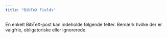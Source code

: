 ```yaml
---
title: "BibTeX Fields"
---
```


En enkelt BibTeX-post kan indeholde følgende felter. Bemærk hvilke der er valgfrie, obligatoriske eller ignorerede.


<CardGrid>
    <LinkCard
        href="/da/fields/address/"
        title="address"
        description="Adresse på forlæggeren eller institutionen, typisk byen."
    />
    <LinkCard
        href="/da/fields/annote/"
        title="annote"
        description="Annotationer til bibliografien, der giver yderligere kontekst eller bemærkninger."
    />
    <LinkCard
        href="/da/fields/author/"
        title="author"
        description="Forfatterne af værket, typisk opført i rækkefølge af bidrag."
    />
    <LinkCard
        href="/da/fields/booktitle/"
        title="booktitle"
        description="Titlen på bogen når du refererer til en del af den, som et kapitel."
    />
    <LinkCard
        href="/da/fields/chapter/"
        title="chapter"
        description="Det specifikke kapitel eller sektion nummer inden for et større værk."
    />
    <LinkCard
        href="/da/fields/crossref/"
        title="crossref"
        description="Krydshenvisning til en anden BibTeX-post, nyttig til at forbinde relaterede værker."
    />
    <LinkCard
        href="/da/fields/doi/"
        title="doi"
        description="Digital Object Identifier, en unik kode for elektroniske publikationer."
    />
    <LinkCard
        href="/da/fields/edition/"
        title="edition"
        description="Udgaven af bogen eller publikationen, ofte specificeret for senere udgaver."
    />
    <LinkCard
        href="/da/fields/editor/"
        title="editor"
        description="Redaktørerne af en bog eller samling, ofte i stedet for forfattere for redigerede værker."
    />
    <LinkCard
        href="/da/fields/email/"
        title="email"
        description="E-mail-adressen tilknyttet værket eller den primære kontakt."
    />
    <LinkCard
        href="/da/fields/fields/"
        title="BibTeX Fields"
        description="En omfattende liste over alle felter tilgængelige for at definere referencer i BibTeX."
    />
    <LinkCard
        href="/da/fields/howpublished/"
        title="howpublished"
        description="Metoden eller mediet for udgivelsen, især for ukonventionelle formater."
    />
    <LinkCard
        href="/da/fields/institution/"
        title="institution"
        description="Institutionen ansvarlig for værket, ofte for tekniske rapporter."
    />
    <LinkCard
        href="/da/fields/journal/"
        title="journal"
        description="Den akademiske journal, hvori værket blev offentliggjort."
    />
    <LinkCard
        href="/da/fields/month/"
        title="month"
        description="Måneden for udgivelsen, som kan kombineres med år-feltet."
    />
    <LinkCard
        href="/da/fields/note/"
        title="note"
        description="Yderligere noter eller oplysninger relateret til referencen."
    />
    <LinkCard
        href="/da/fields/number/"
        title="number"
        description="Nummeret på et tidsskrift, magasin, teknisk rapport eller anden serialiseret publikation."
    />
    <LinkCard
        href="/da/fields/organization/"
        title="organization"
        description="Organisationen ansvarlig for at være vært for en konference eller udgive en manual."
    />
    <LinkCard
        href="/da/fields/pages/"
        title="pages"
        description="Sidenummerområdet for det refererede materiale, normalt angivet som start-ende."
    />
    <LinkCard
        href="/da/fields/publisher/"
        title="publisher"
        description="Enheden ansvarlig for at udgive værket, hvad enten det er en virksomhed eller institution."
    />
    <LinkCard
        href="/da/fields/school/"
        title="school"
        description="Den akademiske institution, hvor en afhandling eller dissertation blev præsenteret."
    />
    <LinkCard
        href="/da/fields/series/"
        title="series"
        description="Serien af bøger eller tidsskrifter, hvori værket blev offentliggjort."
    />
    <LinkCard
        href="/da/fields/title/"
        title="title"
        description="Den primære titel på det refererede værk."
    />
    <LinkCard
        href="/da/fields/type/"
        title="type"
        description="Den specifikke type af teknisk rapport eller afhandling."
    />
    <LinkCard
        href="/da/fields/volume/"
        title="volume"
        description="Volumen af en bog eller et tidsskrift, især for flerbindsværker."
    />
    <LinkCard
        href="/da/fields/year/"
        title="year"
        description="Udgivelses- eller præsentationsåret for værket."
    />
</CardGrid>

